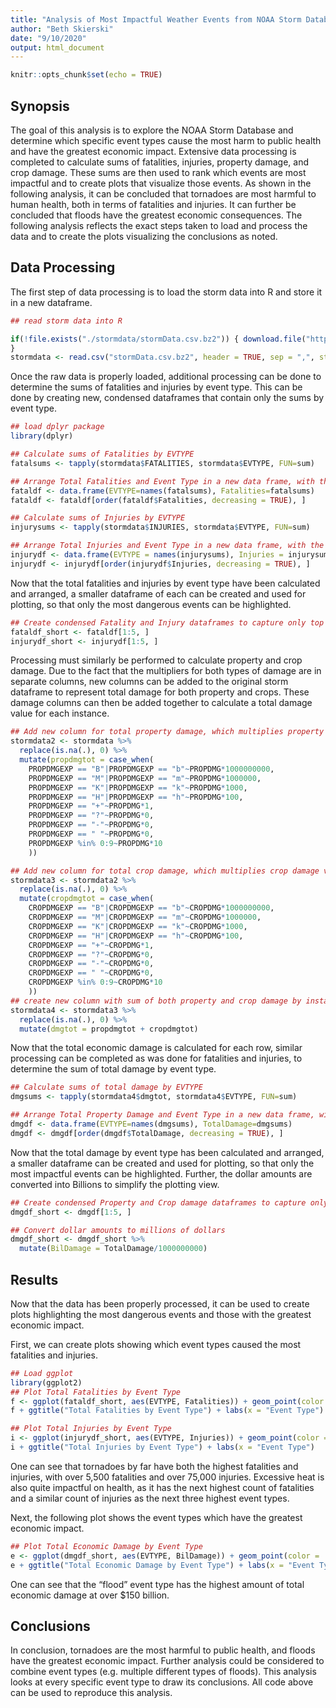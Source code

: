 ```yaml
---
title: "Analysis of Most Impactful Weather Events from NOAA Storm Database"
author: "Beth Skierski"
date: "9/10/2020"
output: html_document
---
```


```r
knitr::opts_chunk$set(echo = TRUE)
```

## Synopsis

The goal of this analysis is to explore the NOAA Storm Database and determine which specific event types cause the most harm to public health and have the greatest economic impact. Extensive data processing is completed to calculate sums of fatalities, injuries, property damage, and crop damage. These sums are then used to rank which events are most impactful and to create plots that visualize those events. As shown in the following analysis, it can be concluded that tornadoes are most harmful to human health, both in terms of fatalities and injuries. It can further be concluded that floods have the greatest economic consequences. The following analysis reflects the exact steps taken to load and process the data and to create the plots visualizing the conclusions as noted.

## Data Processing

The first step of data processing is to load the storm data into R and store it in a new dataframe.

```r
## read storm data into R

if(!file.exists("./stormdata/stormData.csv.bz2")) { download.file("https://d396qusza40orc.cloudfront.net/repdata%2Fdata%2FStormData.csv.bz2", destfile = "stormData.csv.bz2")
}
stormdata <- read.csv("stormData.csv.bz2", header = TRUE, sep = ",", stringsAsFactors = FALSE)
```

Once the raw data is properly loaded, additional processing can be done to determine the sums of fatalities and injuries by event type. This can be done by creating new, condensed dataframes that contain only the sums by event type.

```r
## load dplyr package
library(dplyr)

## Calculate sums of Fatalities by EVTYPE
fatalsums <- tapply(stormdata$FATALITIES, stormdata$EVTYPE, FUN=sum)

## Arrange Total Fatalities and Event Type in a new data frame, with the highest fatality events listed first 
fataldf <- data.frame(EVTYPE=names(fatalsums), Fatalities=fatalsums)
fataldf <- fataldf[order(fataldf$Fatalities, decreasing = TRUE), ]

## Calculate sums of Injuries by EVTYPE
injurysums <- tapply(stormdata$INJURIES, stormdata$EVTYPE, FUN=sum)

## Arrange Total Injuries and Event Type in a new data frame, with the highest injury events listed first 
injurydf <- data.frame(EVTYPE = names(injurysums), Injuries = injurysums)
injurydf <- injurydf[order(injurydf$Injuries, decreasing = TRUE), ]
```

Now that the total fatalities and injuries by event type have been calculated and arranged, a smaller dataframe of each can be created and used for plotting, so that only the most dangerous events can be highlighted.

```r
## Create condensed Fatality and Injury dataframes to capture only top 5 event types causing most fatalities and injuries
fataldf_short <- fataldf[1:5, ]
injurydf_short <- injurydf[1:5, ]
```

Processing must similarly be performed to calculate property and crop damage. Due to the fact that the multipliers for both types of damage are in separate columns, new columns can be added to the original storm dataframe to represent total damage for both property and crops. These damage columns can then be added together to calculate a total damage value for each instance.

```r
## Add new column for total property damage, which multiplies property damage value by appropriate multiplier
stormdata2 <- stormdata %>%
  replace(is.na(.), 0) %>%
  mutate(propdmgtot = case_when(
    PROPDMGEXP == "B"|PROPDMGEXP == "b"~PROPDMG*1000000000,
    PROPDMGEXP == "M"|PROPDMGEXP == "m"~PROPDMG*1000000,
    PROPDMGEXP == "K"|PROPDMGEXP == "k"~PROPDMG*1000,
    PROPDMGEXP == "H"|PROPDMGEXP == "h"~PROPDMG*100,
    PROPDMGEXP == "+"~PROPDMG*1,
    PROPDMGEXP == "?"~PROPDMG*0,
    PROPDMGEXP == "-"~PROPDMG*0,
    PROPDMGEXP == " "~PROPDMG*0,
    PROPDMGEXP %in% 0:9~PROPDMG*10
    ))

## Add new column for total crop damage, which multiplies crop damage value by appropriate multiplier
stormdata3 <- stormdata2 %>%
  replace(is.na(.), 0) %>%
  mutate(cropdmgtot = case_when(
    CROPDMGEXP == "B"|CROPDMGEXP == "b"~CROPDMG*1000000000,
    CROPDMGEXP == "M"|CROPDMGEXP == "m"~CROPDMG*1000000,
    CROPDMGEXP == "K"|CROPDMGEXP == "k"~CROPDMG*1000,
    CROPDMGEXP == "H"|CROPDMGEXP == "h"~CROPDMG*100,
    CROPDMGEXP == "+"~CROPDMG*1,
    CROPDMGEXP == "?"~CROPDMG*0,
    CROPDMGEXP == "-"~CROPDMG*0,
    CROPDMGEXP == " "~CROPDMG*0,
    CROPDMGEXP %in% 0:9~CROPDMG*10
    ))
## create new column with sum of both property and crop damage by instance
stormdata4 <- stormdata3 %>%
  replace(is.na(.), 0) %>%
  mutate(dmgtot = propdmgtot + cropdmgtot)

```

Now that the total economic damage is calculated for each row, similar processing can be completed as was done for fatalities and injuries, to determine the sum of total damage by event type.

```r
## Calculate sums of total damage by EVTYPE
dmgsums <- tapply(stormdata4$dmgtot, stormdata4$EVTYPE, FUN=sum)

## Arrange Total Property Damage and Event Type in a new data frame, with the highest damage events listed first 
dmgdf <- data.frame(EVTYPE=names(dmgsums), TotalDamage=dmgsums)
dmgdf <- dmgdf[order(dmgdf$TotalDamage, decreasing = TRUE), ]
```

Now that the total damage by event type has been calculated and arranged, a smaller dataframe can be created and used for plotting, so that only the most impactful events can be highlighted. Further, the dollar amounts are converted into Billions to simplify the plotting view.

```r
## Create condensed Property and Crop damage dataframes to capture only top 5 event types causing most property and crop damage
dmgdf_short <- dmgdf[1:5, ]

## Convert dollar amounts to millions of dollars
dmgdf_short <- dmgdf_short %>%
  mutate(BilDamage = TotalDamage/1000000000)
```

## Results

Now that the data has been properly processed, it can be used to create plots highlighting the most dangerous events and those with the greatest economic impact.

First, we can create plots showing which event types caused the most fatalities and injuries.

```r
## Load ggplot
library(ggplot2)
## Plot Total Fatalities by Event Type
f <- ggplot(fataldf_short, aes(EVTYPE, Fatalities)) + geom_point(color = 'red')
f + ggtitle("Total Fatalities by Event Type") + labs(x = "Event Type")

## Plot Total Injuries by Event Type
i <- ggplot(injurydf_short, aes(EVTYPE, Injuries)) + geom_point(color = 'blue')
i + ggtitle("Total Injuries by Event Type") + labs(x = "Event Type")
```

One can see that tornadoes by far have both the highest fatalities and injuries, with over 5,500 fatalities and over 75,000 injuries. Excessive heat is also quite impactful on health, as it has the next highest count of fatalities and a similar count of injuries as the next three highest event types.

Next, the following plot shows the event types which have the greatest economic impact.

```r
## Plot Total Economic Damage by Event Type
e <- ggplot(dmgdf_short, aes(EVTYPE, BilDamage)) + geom_point(color = 'purple')
e + ggtitle("Total Economic Damage by Event Type") + labs(x = "Event Type", y = "Economic Damage ($billions)")
```

One can see that the "flood" event type has the highest amount of total economic damage at over $150 billion.

## Conclusions

In conclusion, tornadoes are the most harmful to public health, and floods have the greatest economic impact. Further analysis could be considered to combine event types (e.g. multiple different types of floods). This analysis looks at every specific event type to draw its conclusions. All code above can be used to reproduce this analysis.
